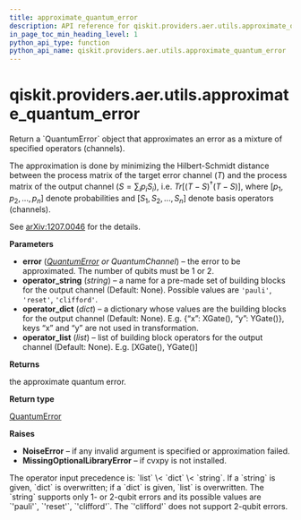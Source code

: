 ```yaml
---
title: approximate_quantum_error
description: API reference for qiskit.providers.aer.utils.approximate_quantum_error
in_page_toc_min_heading_level: 1
python_api_type: function
python_api_name: qiskit.providers.aer.utils.approximate_quantum_error
---
```


# qiskit.providers.aer.utils.approximate\_quantum\_error

<Function id="qiskit.providers.aer.utils.approximate_quantum_error" isDedicatedPage={true} github="https://github.com/qiskit/qiskit-aer/tree/stable/0.10/qiskit/providers/aer/utils/noise_transformation.py" signature="approximate_quantum_error(error, *, operator_string=None, operator_dict=None, operator_list=None)">
  Return a `QuantumError` object that approximates an error as a mixture of specified operators (channels).

  The approximation is done by minimizing the Hilbert-Schmidt distance between the process matrix of the target error channel ($T$) and the process matrix of the output channel ($S = \sum_i{p_i S_i}$), i.e. $Tr[(T-S)^\dagger (T-S)]$, where $[p_1, p_2, ..., p_n]$ denote probabilities and $[S_1, S_2, ..., S_n]$ denote basis operators (channels).

  See [arXiv:1207.0046](http://arxiv.org/abs/1207.0046) for the details.

  **Parameters**

  *   **error** ([*QuantumError*](qiskit.providers.aer.noise.QuantumError "qiskit.providers.aer.noise.QuantumError") *or QuantumChannel*) – the error to be approximated. The number of qubits must be 1 or 2.
  *   **operator\_string** (*string*) – a name for a pre-made set of building blocks for the output channel (Default: None). Possible values are `'pauli'`, `'reset'`, `'clifford'`.
  *   **operator\_dict** (*dict*) – a dictionary whose values are the building blocks for the output channel (Default: None). E.g. \{“x”: XGate(), “y”: YGate()}, keys “x” and “y” are not used in transformation.
  *   **operator\_list** (*list*) – list of building block operators for the output channel (Default: None). E.g. \[XGate(), YGate()]

  **Returns**

  the approximate quantum error.

  **Return type**

  [QuantumError](qiskit.providers.aer.noise.QuantumError "qiskit.providers.aer.noise.QuantumError")

  **Raises**

  *   **NoiseError** – if any invalid argument is specified or approximation failed.
  *   **MissingOptionalLibraryError** – if cvxpy is not installed.

  <Admonition title="Note" type="note">
    The operator input precedence is: `list` \< `dict` \< `string`. If a `string` is given, `dict` is overwritten; if a `dict` is given, `list` is overwritten. The `string` supports only 1- or 2-qubit errors and its possible values are `'pauli'`, `'reset'`, `'clifford'`. The `'clifford'` does not support 2-qubit errors.
  </Admonition>
</Function>

